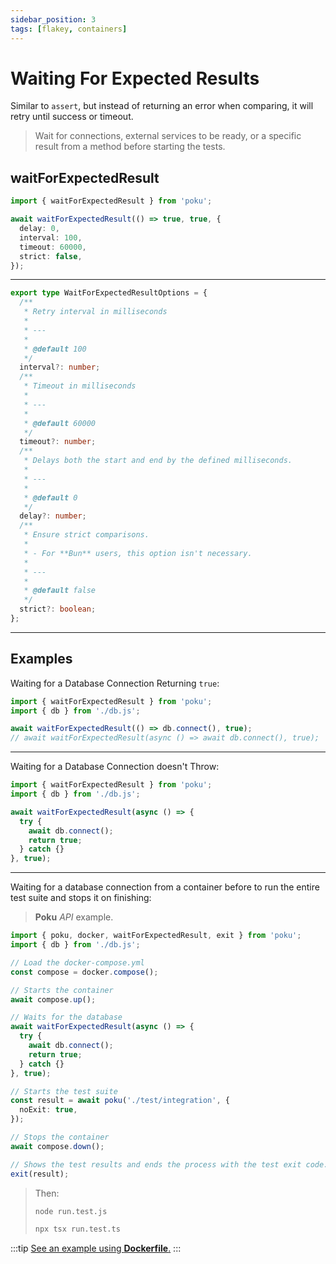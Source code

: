 ```yaml
---
sidebar_position: 3
tags: [flakey, containers]
---
```



# Waiting For Expected Results

Similar to `assert`, but instead of returning an error when comparing, it will retry until success or timeout.

> Wait for connections, external services to be ready, or a specific result from a method before starting the tests.

## waitForExpectedResult

```ts
import { waitForExpectedResult } from 'poku';

await waitForExpectedResult(() => true, true, {
  delay: 0,
  interval: 100,
  timeout: 60000,
  strict: false,
});
```

<hr />

<FAQ title='Options' >

```ts
export type WaitForExpectedResultOptions = {
  /**
   * Retry interval in milliseconds
   *
   * ---
   *
   * @default 100
   */
  interval?: number;
  /**
   * Timeout in milliseconds
   *
   * ---
   *
   * @default 60000
   */
  timeout?: number;
  /**
   * Delays both the start and end by the defined milliseconds.
   *
   * ---
   *
   * @default 0
   */
  delay?: number;
  /**
   * Ensure strict comparisons.
   *
   * - For **Bun** users, this option isn't necessary.
   *
   * ---
   *
   * @default false
   */
  strict?: boolean;
};
```

</FAQ>

<hr />

## Examples

Waiting for a Database Connection Returning `true`:

```ts
import { waitForExpectedResult } from 'poku';
import { db } from './db.js';

await waitForExpectedResult(() => db.connect(), true);
// await waitForExpectedResult(async () => await db.connect(), true);
```

<hr />

Waiting for a Database Connection doesn't Throw:

```ts
import { waitForExpectedResult } from 'poku';
import { db } from './db.js';

await waitForExpectedResult(async () => {
  try {
    await db.connect();
    return true;
  } catch {}
}, true);
```

<hr />

Waiting for a database connection from a container before to run the entire test suite and stops it on finishing:

> **Poku** _API_ example.

```ts
import { poku, docker, waitForExpectedResult, exit } from 'poku';
import { db } from './db.js';

// Load the docker-compose.yml
const compose = docker.compose();

// Starts the container
await compose.up();

// Waits for the database
await waitForExpectedResult(async () => {
  try {
    await db.connect();
    return true;
  } catch {}
}, true);

// Starts the test suite
const result = await poku('./test/integration', {
  noExit: true,
});

// Stops the container
await compose.down();

// Shows the test results and ends the process with the test exit code.
exit(result);
```

<blockquote>

Then:

```sh
node run.test.js
```

```sh
npx tsx run.test.ts
```

</blockquote>

:::tip
[See an example using **Dockerfile**.](/docs/documentation/helpers/containers#dockerfile)
:::
